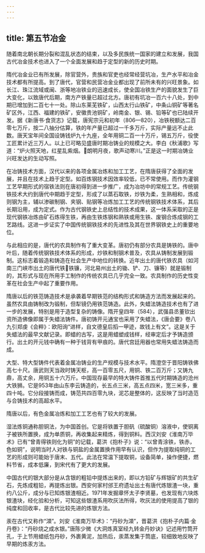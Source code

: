 ```yaml
---
---
---
```

title: 第五节冶金
---







随着南北朝长期分裂和混乱状态的结束，以及多民族统一国家的建立和发展，我国古代冶金技术也进入了一个全面发展和趋于定型的新的历史时期。

隋代冶金业已有所发展，除官营外，贵族和官吏也经常经营坑冶，生产水平和冶金技术都有所提高。到了唐代，官营和民营冶金业都出现了前所未有的兴旺景象。如长江、珠江流域或闽、浙等地冶铁业的迅速成长，使全国冶铁生产的面貌发生了巨大变化，以致唐代后期，南方产铁量已超过北方。唐初有坑冶一百六十八处，到中期已增加到二百七十一处。除山东莱芜铁矿，山西太行山铁矿，中条山铜矿等著名矿区外，江西、福建的铁矿，安徽贵池铜矿，岭南金、银、锡、铅等矿也已陆续开发。据《新唐书·食货志》记载，唐宪宗元和初年（806—820），冶铁税额达二百零七万斤，按二八抽分估算，铁的年产量已超过一千多万斤，实际产量远不止此数。唐天宝年间全国设铸钱炉九十九座，全年用铜二百一十万斤，锡五万斤，役使工匠累计近三万人。以上已可略见盛唐时期冶铸业的规模之大。李白《秋浦歌》写道：“炉火照天地，红星乱紫烟。朗明月夜，歌声动寒川。”正是这一时期冶铸业兴旺发达的生动写照。

在冶铸技术方面，汉代以来的各项金属冶炼和加工工艺，在隋唐获得了全面的发展，并且在技术上趋于定型。如百炼钢技术因效率较低，已不常使用。而作为灌钢工艺早期形式的宿铁法则在唐初得到进一步推广，成为冶坊中的常规工艺。传统钢铁技术大约到唐代中期趋于定型，形成了以蒸石取铁，炒铁为柔，生熟相和，炼成则钢为主，辅以渗碳制钢、夹钢、贴钢等冶炼加工工艺的传统钢铁技术体系，其后长期沿用，成为定式。作为古代钢铁史上总结性的技术成果，这一体系采取的正是现代钢铁冶炼由矿石炼得生铁，再由生铁炼钢和熟铁或用生铁、废钢合炼成钢的工艺路线。这进一步证实了中国传统钢铁技术的先进性及其在世界钢铁史上的重要地位。

与此相应的是，唐代的农具制作有了重大变革。唐初仍有部分农具是铸铁的。唐中叶后，随着传统钢铁技术体系的形成，炒铁和制钢术普及，农具从铸制发展到锻制。这标志着锻造和铸造在社会生产中地位的转换。近年出土的唐代铁农具（如河南三门峡市出土的唐代铁铁镰，河北易州出土的锄、铲、刀、镰等）就是锻制的，其形式与现在所用手工制作的传统农具已几乎完全一致。农具制作的历史性变革在社会生产中起了重要作用。

隋唐以后的铁范铸造技术是承袭着早期铁范的结构形式和铸造方法而发展起来的。虽然农具由铸制改为锻制，但犁镜仍用铁范铸造。此外，失蜡法铸造技术也有了进一步的发展，特别是用于造型复杂的铸像。隋开皇四年（584），武强县丞董钦出资所造佛像即属于失蜡法铸件。唐初铸开元通宝也采用了失蜡法，《唐会要》卷八九引郑虔《会粹》：欧阳询“进样，自文德皇后搯一甲迹，故钱上有文”。这是关于失蜡法的最早文献记录。即蜡的古写，这是用蜡塑成钱样，经审定后才予铸造颁行。出土的开元钱中确有一种于钱背有甲痕的。唐代宫廷用器也常用失蜡法铸造而成。

大型、特大型铸件代表着金属冶铸业的生产规模与技术水平。隋澄空于晋阳铸铁佛高七十尺。唐武则天当政时铸天枢，高一百零五尺，用铜、铁二百万斤；又铸九鼎，高丈余，用铜五十六万斤。中国现存最早的特大铸件首推五代时期铸造的沧州大铁狮。它是953年由山东李云铸造的，长五点三米，高五点四米，宽三米多，重四十吨。它分段接铸而成，铸范共四百零九块，泥芯是整体的，这反映了当时造范与合铸技术的高超水平。

隋唐以后，有色金属冶炼和加工工艺也有了较大的发展。

湿法炼铜通称胆铜法，为中国首创。它是将铁置于胆矾（硫酸铜）溶液中，使铜离子被铁所置换，成为单质铜，再收集起来精炼，得到铜料。西汉刘安《淮南万毕术》已有“曾青得铁则化为铜”的记载，葛洪《抱朴子》说：“以曾青涂铁，铁赤，色如铜”，说明当时人对铁与铜盐的金属置换作用早有认识，但作为提取纯铜的工艺的形成则可能始于唐末、五代。此法在常温下提取铜，设备简单，操作便捷，燃料节省，成本低廉，到宋代有了更大的发展。

中国古代的银大部分是从含银的粗铅中提炼出来的，即以方铅矿与辉银矿的共生矿石，先炼成粗铅，再提炼出银。西安何家村邠王府遗址出土有唐代炼银渣一块，重约八公斤，成分与已知炼银渣相近。1971年发掘章怀太子李贤墓，也发现有六块炼银渣块，经化验和分析，可知这些银渣系用吹灰法所得，吹灰法的使用提高了银的纯度和回收率，是古代比较先进的炼银方法。

汞在古代又称作“澒”。刘安《淮南万毕术》：“丹砂为澒”，晋葛洪《抱朴子内篇·金丹卷》：“丹砂烧之成水银。”唐陈少微《大洞炼真室经九转金丹妙诀》记述用竹筒开孔，于上节用蜡纸包丹砂，外裹黄泥，加热后，汞蒸发集于筒底，较细致地反映了早期的炼汞方法。